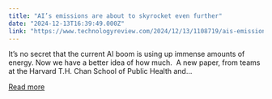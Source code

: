 ```yaml
---
title: "AI’s emissions are about to skyrocket even further"
date: "2024-12-13T16:39:49.000Z"
link: "https://www.technologyreview.com/2024/12/13/1108719/ais-emissions-are-about-to-skyrocket-even-further/"
---
```


It’s no secret that the current AI boom is using up immense amounts of energy. Now we have a better idea of how much.&#160; A new paper, from teams at the Harvard T.H. Chan School of Public Health and...

[Read more](https://www.technologyreview.com/2024/12/13/1108719/ais-emissions-are-about-to-skyrocket-even-further/)
